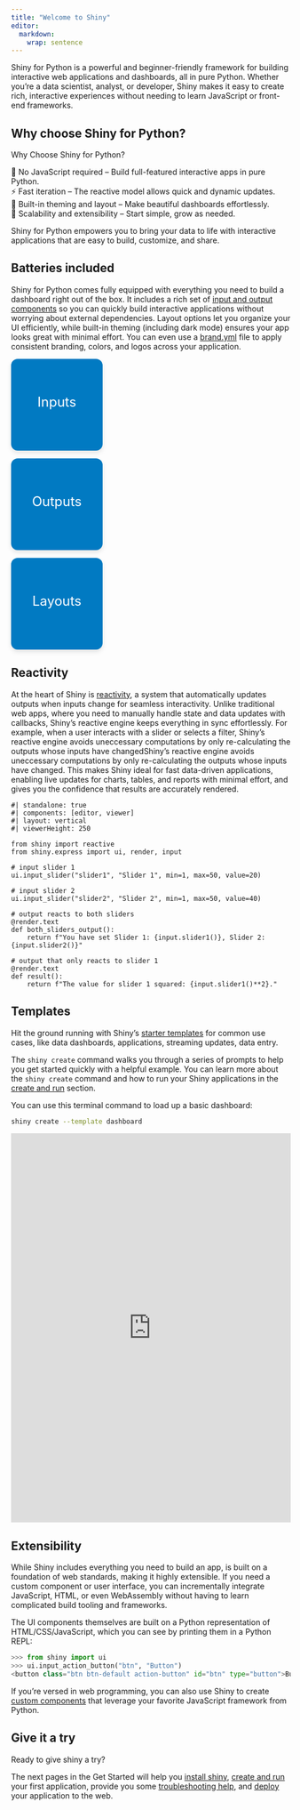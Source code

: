 ```yaml
---
title: "Welcome to Shiny"
editor:
  markdown:
    wrap: sentence
---
```


```{=html}

<style>
  <link rel="stylesheet" href="https://cdnjs.cloudflare.com/ajax/libs/font-awesome/6.5.0/css/all.min.css">

  .button-container {
    display: flex;
    gap: 20px;
  }

  .large-btn {
    display: flex;
    flex-direction: column;
    align-items: center;
    justify-content: center;
    width: 125px;
    height: 125px;
    font-size: 1.5rem;
    background-color: #017AC2; /* posit blue #447099 */
    color: white;
    border: none;
    border-radius: 12px;
    cursor: pointer;
    padding: 20px;
    transition: background-color 0.3s ease;
    text-decoration: none; /* remove underline */
    transition: background-color 0.3s ease, transform 0.2s ease;
    box-shadow: 0 4px 8px rgba(0, 0, 0, 0.1);
  }

  .large-btn:hover {
    background-color: #0056b3;
    transform: translateY(-3px);
  }

  .large-btn i {
    margin-top: 10px;
    font-size: 2rem;
  }
</style>
```

Shiny for Python is a powerful and beginner-friendly framework for building interactive web applications and dashboards, all in pure Python.
Whether you’re a data scientist, analyst, or developer, Shiny makes it easy to create rich, interactive experiences without needing to learn JavaScript or front-end frameworks.

## Why choose Shiny for Python?

Why Choose Shiny for Python?

🐍 No JavaScript required – Build full-featured interactive apps in pure Python.<br />
⚡ Fast iteration – The reactive model allows quick and dynamic updates.
<br />
🎨 Built-in theming and layout – Make beautiful dashboards effortlessly.
<br />
🚀 Scalability and extensibility – Start simple, grow as needed.

Shiny for Python empowers you to bring your data to life with interactive applications that are easy to build, customize, and share.

## Batteries included {#batteries-included}

Shiny for Python comes fully equipped with everything you need to build a dashboard right out of the box.
It includes a rich set of [input and output components](/components) so you can quickly build interactive applications without worrying about external dependencies.
Layout options let you organize your UI efficiently, while built-in theming (including dark mode) ensures your app looks great with minimal effort.
You can even use a [brand.yml](https://posit-dev.github.io/brand-yml/) file to apply consistent branding, colors, and logos across your application.

<div class="button-container">
  <a href="/components#inputs"class="large-btn">
    Inputs
    <i class="fas fa-keyboard"></i>
  </a>

  <a href="/components#outputs"class="large-btn">
    Outputs
    <i class="fas fa-keyboard"></i>
  </a>

  <a  href="/layouts"class="large-btn">
    Layouts
    <i class="fas fa-keyboard"></i>
  </a>
</div>

## Reactivity {#reactivity}

At the heart of Shiny is [reactivity](../docs/reactive-foundations.qmd), a system that automatically updates outputs when inputs change for seamless interactivity.
Unlike traditional web apps, where you need to manually handle state and data updates with callbacks, Shiny’s reactive engine keeps everything in sync effortlessly.
For example, when a user interacts with a slider or selects a filter, Shiny's reactive engine avoids uneccessary computations by only re-calculating the outputs whose inputs have changedShiny's reactive engine avoids uneccessary computations by only re-calculating the outputs whose inputs have changed.
This makes Shiny ideal for fast data-driven applications, enabling live updates for charts, tables, and reports with minimal effort,
and gives you the confidence that results are accurately rendered.

```shinylive-python
#| standalone: true
#| components: [editor, viewer]
#| layout: vertical
#| viewerHeight: 250

from shiny import reactive
from shiny.express import ui, render, input

# input slider 1
ui.input_slider("slider1", "Slider 1", min=1, max=50, value=20)

# input slider 2
ui.input_slider("slider2", "Slider 2", min=1, max=50, value=40)

# output reacts to both sliders
@render.text
def both_sliders_output():
    return f"You have set Slider 1: {input.slider1()}, Slider 2: {input.slider2()}"

# output that only reacts to slider 1
@render.text
def result():
    return f"The value for slider 1 squared: {input.slider1()**2}."
```

## Templates {#templates}

Hit the ground running with Shiny's [starter templates](/templates/) for common use cases, like data dashboards, applications, streaming updates, data entry.

The `shiny create` command walks you through a series of prompts to help you get started quickly with a helpful example.
You can learn more about the `shiny create` command and how to run your Shiny applications in the
[create and run](create-run.qmd) section.

You can use this terminal command to load up a basic dashboard:

```bash
shiny create --template dashboard
```

::::: {.column-screen-inset}
::: {.hello-output}
<iframe
  src="https://gallery.shinyapps.io/template-dashboard/"
  frameborder="0"
  width="100%"
  class="mb-0 card hello-output-iframe"
></iframe>

<style>
  .hello-output-iframe {
    height: 700px;
  }
@media only screen and (max-width: 611px) {
  .hello-output-iframe {
    height: 2125px;
  }
}
</style>
:::
:::::


## Extensibility {#extensible}

While Shiny includes everything you need to build an app, is built on a foundation of web standards, making it highly extensible.
If you need a custom component or user interface, you can incrementally integrate JavaScript, HTML, or even WebAssembly without having to learn complicated build tooling and frameworks.

The UI components themselves are built on a Python representation of HTML/CSS/JavaScript, which you can see by printing them in a Python REPL:

```python
>>> from shiny import ui
>>> ui.input_action_button("btn", "Button")
<button class="btn btn-default action-button" id="btn" type="button">Button</button>
```

If you're versed in web programming, you can also use Shiny to create [custom components](/docs/custom-component-one-off.qmd) that leverage your favorite JavaScript framework from Python.

## Give it a try

Ready to give shiny a try?

The next pages in the Get Started will help you [install shiny](install.qmd),
[create and run](create-run.qmd) your first application,
provide you some [troubleshooting help](debug.qmd), and
[deploy](deploy.qmd) your application to the web.

